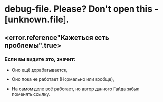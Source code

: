 # debug-file. Please? Don't open this - [unknown.file].

## <error.reference"Кажеться есть проблемы".true>

### Если вы видите это, значит:

- Оно ещё дорабатывается,

- Оно пока не работает (Нормально или вообще),

- На самом деле всё работает, но автор данного Гайда забыл поменять ссылку.
